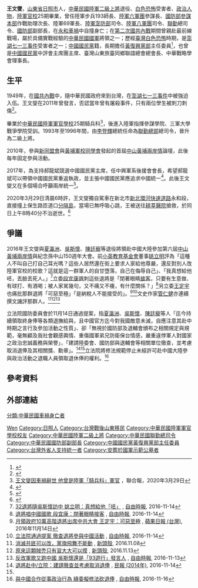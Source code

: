 {{Infobox Officeholder 
|name = 王文燮
|order = {{ROC}}第17任[[中華民國國防部|國防部]]副部長
|term_start1 = 1996年7月1日
|term_end1 = 1999年1月31日
|predecessor1 = [[趙知遠|趙知遠]]（[[中華民國空軍|空軍]]）
|successor1 = [[伍世文|伍世文]]（[[中華民國海軍|海軍]]）
|office2 = {{ROC}}第15任[[聯勤|聯勤]]總司令
|term_start2 = 1993年7月5日
|term_end2 = 1996年6月30日
|predecessor2 = [[羅本立|羅本立]]
|successor2 = [[丁之發|丁之發]]
|office3 = {{ROC}}第5任[[陸軍八軍團|陸軍八軍團]]司令
|term_start3 = 1987年6月16日
|term_end3 = 1989年6月30日
|predecessor3 = [[黃幸強|黃幸強]]
|successor3 = [[湯元普|湯元普]]
| birthdate = 1932年9月28日
| birth_place ={{ROC-1928|山東省}}[[日照縣|日照縣]]
| deathdate ={{Death date and age|2020|3|29|1932|9|28}}
| death_place ={{ROC}}[[新北市|新北市]][[永和區|永和區]][[耕莘醫院|耕莘醫院]]
|籍貫 = [[山東省|山東]][[日照市|日照]]
| nationality = {{ROC}}
| allegiance = {{ROC}}
| branch = [[File:Republic_of_China_Army_Flag.svg|27px]][[中華民國陸軍|中華民國陸軍]]
| rank = {{flagicon image|ROCA_General%27s_Flag.svg}}  [[上將#中華民國|二級上將]]
| serviceyears = 1947年－1999年
| battles = [[第二次國共內戰|第二次國共內戰]]<br>[[1996年台海危機|1996年台海危機]]
}}
'''王文燮'''{{BD|1932年|9月28日|2020年|3月29日|catIdx=Wang}}，[[山東省_(中華民國)|山東省]][[日照市|日照市]]人，[[中華民國陸軍|中華民國陸軍]][[二級上將|二級上將]]退役、[[白色恐怖|白色恐怖]]受害者、[[政治人物|政治人物]]，[[陸軍官校|陸軍官校]]25期畢業，曾任陸軍步兵193師長、[[陸軍六軍團|陸軍六軍團]]參謀長、[[國防部參謀本部|國防部參謀本部]]作戰助理次長、陸軍69軍長、[[陸軍澎湖防衛指揮部|陸軍澎防部]]司令、[[陸軍八軍團|陸軍八軍團]]司令、[[聯勤|聯勤]]總司令、[[中華民國國防部|國防部]]副部長，在[[永和區|永和]][[車禍|車禍]]中自撞身亡；在[[第二次國共內戰|第二次國共內戰]]期間曾親赴最前線戰場，屬於具備實戰經驗的[[中華民國國軍|中華民國國軍]]將領之一；歷經[[臺灣白色恐怖|臺灣白色恐怖]]時期，是[[澎湖|澎湖]][[七一三事件|七一三事件]]受害者之一；[[中國國民黨|中國國民黨]]籍，長期擔任[[黃復興黨部|黃復興黨部]]主任委員<ref>{{cite news|author1=陳彥驊|title=前黃復興主委嗆外界放屁 內政部官員：不用理他啦|url=https://www.nownews.com/news/20160321/2035106/|accessdate=2016-03-22|agency=NOWnews|date=2016-03-21|archive-date=2020-03-30|archive-url=https://web.archive.org/web/20200330044254/https://www.nownews.com/news/20160321/2035106/|dead-url=no}}</ref>，也曾是[[中國國民黨|中國國民黨]]中評會主席團主席、臺灣山東旅臺同鄉聯誼總會總會長、中華戰略學會理事長。

== 生平 ==
1949年，在[[國共內戰|國共內戰]]中，隨中華民國政府來到台灣，在[[澎湖七一三事件|澎湖七一三事件]]中被強迫入伍。王文燮在2011年曾發言，否認當年曾有屠殺事件，只有兩位學生被刺刀刺傷<ref>{{cite news|author1=羅楚東|title=澎湖事件62週年 軍方致祭|url=http://www.epochtimes.com/b5/11/7/13/n3314365.htm|accessdate=2016-03-19|agency=中央社|date=2011-07-13|archive-date=2016-03-30|archive-url=https://web.archive.org/web/20160330051923/http://www.epochtimes.com/b5/11/7/13/n3314365.htm|dead-url=no}}</ref>。

畢業於[[中華民國陸軍軍官學校|中華民國陸軍軍官學校]]25期騎兵科<ref>[https://udn.com/news/story/7315/4452533?from=udn_ch2_menu_v2_main_index 王文燮因車禍辭世 他曾是陸軍「騎兵科」軍官] {{Wayback|url=https://udn.com/news/story/7315/4452533?from=udn_ch2_menu_v2_main_index |date=20200329135308 }}，聯合報，2020年3月29日</ref>，後進入陸軍指揮參謀學院、三軍大學戰爭學院受訓。1993年至1996年間，由[[李登輝|李登輝]]總統任命為[[聯勤總部|聯勤總部]]總司令，晉升為二級上將。

2010年，參與[[新同盟會|新同盟會]]與[[黃埔軍校同學會|黃埔軍校同學會]]發起的首屆[[中山黃埔兩岸情|中山黃埔兩岸情]]論壇，此後每年固定參與活動。

2017年，為支持郝龍斌競選中國國民黨主席，任中興軍系後援會會長，希望郝龍斌可以帶領中國國民黨重返執政，並主張中國國民黨應追求中國統一<ref>{{cite news|author1=周怡孜|title=郝龍斌軍系後援會成立，總會長：最終目標「統一的中國」|url=http://www.storm.mg/article/223816|agency=風傳媒|date=2017-02-15|accessdate=2017-02-15|archive-date=2017-02-15|archive-url=https://web.archive.org/web/20170215070129/http://www.storm.mg/article/223816|dead-url=no}}</ref>。此後王文燮又在多個場合呼籲兩岸統一<ref>{{Cite web |url=https://www.setn.com/News.aspx?NewsID=544456 |title=領終身俸喊兩岸統一！「敵我不分」退將　曾赴中唱中國國歌 |access-date=2019-05-22 |archive-date=2021-05-17 |archive-url=https://web.archive.org/web/20210517045240/https://www.setn.com/News.aspx?NewsID=544456 |dead-url=no }}</ref>。

2020年3月29日清晨6時許，王文燮獨自駕車在新北市[[新北環河快速道路|新北環河快速道路]]永和段，直接撞上保生路匝道口[[安全島|分隔島]]，當場已無呼吸心跳，王被送往[[天主教耕莘醫療財團法人|耕莘醫院]]搶救，於同日上午8時40分不治逝世。<ref>{{cite news|author1=徐聖倫|title=猛撞分隔島！ 前國防部副部長王文燮開車自撞殞命|url=https://news.ltn.com.tw/news/society/breakingnews/3116546|accessdate=2020-03-29|agency=自由時報|date=2020-03-29|archive-date=2020-03-29|archive-url=https://web.archive.org/web/20200329081658/https://news.ltn.com.tw/news/society/breakingnews/3116546|dead-url=no}}</ref>

== 爭議 ==
2016年王文燮與[[夏瀛洲|夏瀛洲]]、[[吳斯懷|吳斯懷]]、[[陳廷寵|陳廷寵]]等退役將領赴中國大陸參加第六屆[[中山黃埔兩岸情|中山黃埔兩岸情]]與紀念孫中山150週年大會。前[[小英教育基金會|小英教育基金會]]董事[[姚立明|姚立明]]評為「這種人不叫自己打自己耳光嗎？這些人居然還在街上要求人家給他尊嚴，還反對別人改陸軍官校的校歌？這就是這一群軍人的自甘墮落，自己在侮辱自己」、「我真想給他呸，丟臉丟死人。」<ref>[http://news.ltn.com.tw/news/politics/breakingnews/1886758 32退將隨吳斯懷訪中 姚立明：真想給他「呸」] {{Wayback|url=http://news.ltn.com.tw/news/politics/breakingnews/1886758 |date=20161116164419 }}, [[自由時報|自由時報]], 2016-11-14</ref>立委[[段宜康|段宜康]]諷刺這些退將是「閉著眼睛[[娼妓|接客]]，只要有生意做、有球打、有酒喝；被人家駡幾句，又不痛又不癢，有什麼關係？」<ref>[http://news.ltn.com.tw/news/politics/breakingnews/1888169 退將唱中國國歌 段宜康：閉著眼睛接客] {{Wayback|url=http://news.ltn.com.tw/news/politics/breakingnews/1888169 |date=20161116125548 }}, [[自由時報|自由時報]], 2016-11-14</ref>另立委[[王定宇|王定宇]]也痛批那群退將「可惡至極」「是納稅人不能接受的」。<ref>[http://www.appledaily.com.tw/realtimenews/article/new/20161114/988864// 月領政府10萬高階退將出席中共大會 王定宇：可惡至極] {{Wayback|url=http://www.appledaily.com.tw/realtimenews/article/new/20161114/988864// |date=20161116164342 }}, [[蘋果日報_(台灣)|蘋果日報 (台灣)]], 2016年11月14日</ref><ref NAME="王定宇2">[http://news.ltn.com.tw/news/politics/breakingnews/1886125 立法院通過提案 徹查退將參與中國活動] {{Wayback|url=http://news.ltn.com.tw/news/politics/breakingnews/1886125 |date=20161116164157 }}, [[自由時報|自由時報]], 2016-11-14</ref>文史作家[[管仁健|管仁健]]亦連續撰文譏評那群人。<ref>[https://newtalk.tw/news/view/2016-11-08/78856 消滅共匪可以改，黨旗飛舞不能動] {{Wayback|url=https://newtalk.tw/news/view/2016-11-08/78856 |date=20161114235213 }}, [[新頭殼|新頭殼]], 2016.11.08</ref><ref>[https://newtalk.tw/news/view/2016-11-13/79043 原來這顆賊禿只有習大大可以摸] {{Wayback|url=https://newtalk.tw/news/view/2016-11-13/79043 |date=20161114203343 }}, [[新頭殼|新頭殼]], 2016.11.13</ref><ref>[http://news.ltn.com.tw/news/politics/breakingnews/1885438 反改軍歌又跑中國 吳斯懷還是「93遊行」發言人] {{Wayback|url=http://news.ltn.com.tw/news/politics/breakingnews/1885438 |date=20161116164442 }}, [[自由時報|自由時報]], 2016-11-13</ref>

立法院國防委員會於11月14日通過提案，指[[夏瀛洲|夏瀛洲]]、[[吳斯懷|吳斯懷]]、[[陳廷寵|陳廷寵]]等人「迄今持續領取終身俸等各類退撫給與，且中國官方迄今對我國敵意未滅，自應注意其赴中時期之言行及參加活動之性質」、卻「無視於國防部及退輔會頒布之相關規定與規範，毫無顧及我社會觀感輿情、重傷國軍弟兄防衛保台情感，嚴重違悖軍人對國家之政治忠誠義務與榮譽」，「建請陸委會、國防部與退輔會等相關單位徹查，並考慮取消退俸及其相關獎、勳章」。<ref>[http://www.peoplenews.tw/news/c3f6dc9d-e32c-4abb-9a8a-e8343c71ca55 退將赴中/立院：建請徹查並考慮取消退俸] {{Wayback|url=http://www.peoplenews.tw/news/c3f6dc9d-e32c-4abb-9a8a-e8343c71ca55 |date=20161116225415 }}, [[民報_(2014年)|民報 (2014年)]], 2016-11-14</ref><ref NAME="王定宇2"/>立法院將修法規範停止未經許可赴中國大陸參與政治活動之退職人員領取退休俸的權利。<ref>[http://news.ltn.com.tw/news/politics/breakingnews/1888260 與中國合作從事政治行為 綠委擬修法砍退俸] {{Wayback|url=http://news.ltn.com.tw/news/politics/breakingnews/1888260 |date=20161116164243 }}, [[自由時報|自由時報]], 2016-11-16</ref>

== 參考資料 ==
{{Reflist}}

== 外部連結 ==
{{Authority control}}
{{DEFAULTSORT:Wang王}}
[[Category:王姓|Wen]]
[[Category:日照人|Category:日照人]]
[[Category:台灣戰後山東移民|Category:台灣戰後山東移民]]
[[Category:中華民國陸軍軍官學校校友|Category:中華民國陸軍軍官學校校友]]
[[Category:中華民國陸軍二級上將|Category:中華民國陸軍二級上將]]
[[Category:中華民國聯勤總司令|Category:中華民國聯勤總司令]]
[[Category:中華民國國防部副部長|Category:中華民國國防部副部長]]
[[Category:中國國民黨黃復興黨部主任委員|Category:中國國民黨黃復興黨部主任委員]]
[[Category:台灣外省人支持統一者|Category:台灣外省人支持統一者]]
[[分類:中華民國車禍身亡者|分類:中華民國車禍身亡者]]
[[Category:安葬於國軍示範公墓者|Category:安葬於國軍示範公墓者]]